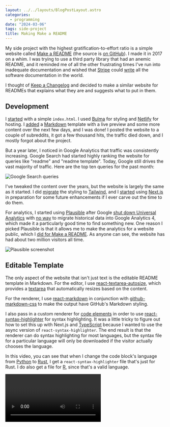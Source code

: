 ```yaml
---
layout: ../../layouts/BlogPostLayout.astro
categories:
  - programming
date: "2024-03-06"
tags: side-project
title: Making Make a README
---
```


My side project with the highest gratification-to-effort ratio is a simple
website called [Make a README](https://www.makeareadme.com) (the source is [on
GitHub](https://github.com/dguo/make-a-readme)). I made it in 2017 on a whim. I
was trying to use a third party library that had an anemic README, and it
reminded me of all the other frustrating times I've run into inadequate
documentation and wished that [Stripe](https://stripe.com/docs) could
[write](https://mintlify.com/blog/stripe-docs) all the software documentation
in the world.

I thought of [Keep a Changelog](https://keepachangelog.com) and decided to make
a similar website for READMEs that explains what they are and suggests what to
put in them.

## Development

I [started](https://github.com/dguo/make-a-readme/pull/1/files) with a simple
`index.html`. I used [Bulma](https://bulma.io/) for styling and
[Netlify](https://www.netlify.com/) for hosting. I
[added](https://github.com/dguo/make-a-readme/commit/4673555488b77348a10371622470e03beca4b853)
a [Markdown](https://en.wikipedia.org/wiki/Markdown) template with a live
preview and some more content over the next few days, and I was done! I posted
the website to a couple of subreddits, it got a few thousand hits, the traffic
died down, and I mostly forgot about the project.

But a year later, I noticed in Google Analytics that traffic was consistently
increasing. Google Search had started highly ranking the website for queries
like "readme" and "readme template". Today, Google still drives the vast
majority of traffic. Here are the top ten queries for the past month:

![Google Search queries](https://i.imgur.com/JLUu8bj.jpg)

I've tweaked the content over the years, but the website is largely the same as
it started. I did
[migrate](https://github.com/dguo/make-a-readme/commit/090671b329ec998965f8fc9cc898a9c9c4386ab0)
the styling to [Tailwind](https://tailwindui.com/), and I
[started](https://github.com/dguo/make-a-readme/commit/58acff6f9335c86d12d037c347c9d4958ce0de26)
using [Next.js](https://nextjs.org/) in preparation for some future
enhancements if I ever carve out the time to do them.

For analytics, I started using [Plausible](https://plausible.io) after Google
[shut down Universal
Analytics](https://blog.google/products/ads-commerce/upgrade-to-google-analytics-4-before-july-1/)
with [no way](https://webmasters.stackexchange.com/a/135975/93213) to migrate
historical data into Google Analytics 4, which made it a particularly good time
to find something new. One reason I picked Plausible is that it allows me to
make the analytics for a website
public, which I [did for Make a README](https://plausible.io/makeareadme.com/).
As anyone can see, the website has had about two million visitors all time.

![Plausible screenshot](https://i.imgur.com/fDVtnRq.jpg)

## Editable Template

The only aspect of the website that isn't just text is the editable README
template in Markdown. For the editor, I use
[react-textarea-autosize](https://github.com/Andarist/react-textarea-autosize),
which provides a
[textarea](https://developer.mozilla.org/en-US/docs/Web/HTML/Element/textarea)
that automatically resizes based on the content.

For the renderer, I use
[react-markdown](https://github.com/remarkjs/react-markdown) in conjunction
with [github-markdown-css](https://github.com/sindresorhus/github-markdown-css)
to make the output have GitHub's Markdown styling.

I also pass in a custom renderer for [code
elements](https://developer.mozilla.org/en-US/docs/Web/HTML/Element/code) in
order to use
[react-syntax-highlighter](https://github.com/react-syntax-highlighter/react-syntax-highlighter)
for syntax highlighting. It was a little tricky to figure out how to set this
up with Next.js and [TypeScript](https://www.typescriptlang.org/) because I
wanted to use the async version of `react-syntax-highlighter`. The end result
is that the renderer can do syntax highlighting for most languages, but the
syntax file for a particular language will only be downloaded if the visitor
actually chooses the language.

In this video, you can see that when I change the code block's language from
[Python](https://www.python.org/) to [Rust](https://www.rust-lang.org/), I get
a `react-syntax-highlighter` file that's just for Rust. I do also get a file
for [R](https://en.wikipedia.org/wiki/R_(programming_language)), since that's a
valid language.

<Video imgurId="4aIjsYb" />

Most visitors will probably never get to the point of using a different
language, so I'm happy to have avoided making them download unnecessary code.

## Monetization

The website costs me virtually nothing to run, considering it's a static
website. I'm on Netlify's [free starter plan](https://www.netlify.com/pricing/),
which includes 100 GB of bandwidth every month, and the site only uses about 7
GB a month. So apart from the domain name, there aren't any operating costs.

But traffic was high enough that I wanted to use the website as an opportunity
to experiment with monetization, even as just a learning experience. I added
developer-focused ads with [Carbon](https://www.carbonads.net/). I was okay with
doing it because Carbon only adds a single display ad that has a decent chance
of being relevant to the intended audience. Plus I never minded Carbon ads on
other websites. I made a total of $153.36 from Carbon over about five months
(about $30.67 per month).

Then I moved to the now defunct
[CodeFund](https://github.com/gitcoinco/code_fund_ads) platform, which had
higher payouts in my testing, didn't use cookies, and was open source. I made a
total of $443.73 from CodeFund over about 11 months (about $40.33 per month).

After CodeFund shut down, I eventually switched to
[EthicalAds](https://www.ethicalads.io/), which is a part of [Read the
Docs](https://readthedocs.com/), also doesn't use cookies, and is also [open
source](https://github.com/readthedocs/ethical-ad-server/). I made a total of
$442.27 from EthicalAds for over 200,000 views over the course of a year (about
$36.86 per month). That's about $2 in revenue per thousand views.

![EthicalAds dashboard](https://i.imgur.com/FGukMy1.jpg)

There was also a two year period where I [uninstalled
ads](https://github.com/dguo/make-a-readme/pull/31/files) because
[ReadMe](https://readme.com/) (documentation as a service) sponsored the
website. I have [Hacker News](https://news.ycombinator.com/) to thank for that.
I saw [a post](https://news.ycombinator.com/item?id=23438930) asking about side
projects that are making money. I
[commented](https://news.ycombinator.com/item?id=23443428) about Make a README
and got a reply from [Gregory Koberger](https://gkoberger.com/), the founder of
ReadMe:

> Ah, my SEO nemesis!
>
> Really, though, your site is awesome. I just emailed you about sponsoring it,
> if you're interested :)

I laughed out loud when I read that because I had noticed that Make a README
would sometimes show up in search results ahead of ReadMe, so I could guess who
the commenter was even before I saw the username and profile.

It was an easy decision to take the sponsorship offer because I was already a
fan of ReadMe. I've done plenty of third party integrations at work, and when I
open a company's documentation page for the first time, I can immediately
recognize if they are using ReadMe. That's a positive sign for me that the
documentation will be pretty comprehensive and useful, relative to documentation
by companies that build their own systems from scratch.

Lastly, I've received two acquistion offers (four digits each) to buy the
website. I turned them down because it's more gratifying to keep the website as
a side project. I never intended to make any money off of this anyway. Though it
has been nice to earn a bit of largely passive income from the advertising and
sponsorship.

## Gratification

Way more than money, the biggest source of gratification is just learning when
people find the site to be useful. I have a monitor set up with
[F5Bot](https://f5bot.com/). It checks Reddit, Hacker News, and
[Lobsters](https://lobste.rs/) for mentions of "makeareadme" and sends me an
email when it finds something. I also occasionally [search
Twitter](https://twitter.com/search?q=makeareadme.com) for "makeareadme.com".

I've been in the programming world long enough that making a README is second
nature. It can be hard for me to remember that at one point, I didn't know the
value of good documentation and what information is useful in a README. It's the
[curse of knowledge](https://en.wikipedia.org/wiki/Curse_of_knowledge) at work.
So when someone recommends Make a README to other people, it reminds me that
everyone is a beginner at some point. And that for this one basic but important
thing, my website served as a helpful resource. That feels *so good* every time.

## Future Work

In the future, I'd like to add two things to the website. The first is
translations. The [analytics](https://plausible.io/makeareadme.com/countries)
show that significant traffic comes from countries that don't primarily speak
English. Adding translations would make the website more accessible to more
people.

I also want to add an interactive README generator. I think the current
template is a good educational starting point, but the website could be more
useful for experienced engineers who don't need the educational aspect but are
making new READMEs.

